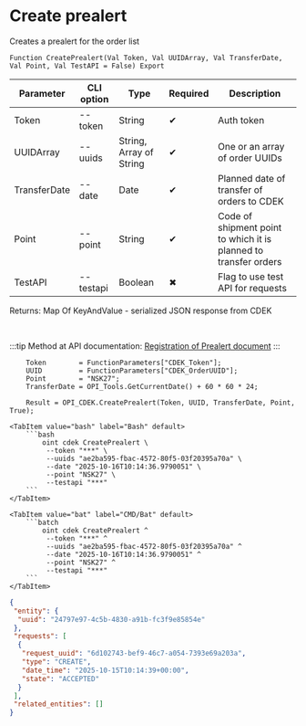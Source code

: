 ﻿---
sidebar_position: 12
description: Create prealert and other functions to work with CDEK in the Open Integration Package, a free open-source integration library for 1C:Enterprise 8, OneScript and CLI
keywords: [1C, 1С, 1С:Enterprise, 1С:Enterprise 8.3, API, Integration, Services, Exchange, OneScript, CLI, CDEK]
---


# Create prealert
 Creates a prealert for the order list



`Function CreatePrealert(Val Token, Val UUIDArray, Val TransferDate, Val Point, Val TestAPI = False) Export`

  | Parameter | CLI option | Type | Required | Description |
  |-|-|-|-|-|
  | Token | --token | String | &#x2714; | Auth token |
  | UUIDArray | --uuids | String, Array of String | &#x2714; | One or an array of order UUIDs |
  | TransferDate | --date | Date | &#x2714; | Planned date of transfer of orders to CDEK |
  | Point | --point | String | &#x2714; | Code of shipment point to which it is planned to transfer orders |
  | TestAPI | --testapi | Boolean | &#x2716; | Flag to use test API for requests |

  
  Returns:  Map Of KeyAndValue - serialized JSON response from CDEK

<br/>

:::tip
Method at API documentation: [Registration of Prealert document](https://api-docs.cdek.ru/78935159.html)
:::
<br/>


```bsl title="1C:Enterprise/OneScript code example"
    Token        = FunctionParameters["CDEK_Token"];
    UUID         = FunctionParameters["CDEK_OrderUUID"];
    Point        = "NSK27";
    TransferDate = OPI_Tools.GetCurrentDate() + 60 * 60 * 24;

    Result = OPI_CDEK.CreatePrealert(Token, UUID, TransferDate, Point, True);
```
 

 <Tabs>
  
    <TabItem value="bash" label="Bash" default>
        ```bash
            oint cdek CreatePrealert \
             --token "***" \
             --uuids "ae2ba595-fbac-4572-80f5-03f20395a70a" \
             --date "2025-10-16T10:14:36.9790051" \
             --point "NSK27" \
             --testapi "***"
        ```
    </TabItem>
  
    <TabItem value="bat" label="CMD/Bat" default>
        ```batch
            oint cdek CreatePrealert ^
             --token "***" ^
             --uuids "ae2ba595-fbac-4572-80f5-03f20395a70a" ^
             --date "2025-10-16T10:14:36.9790051" ^
             --point "NSK27" ^
             --testapi "***"
        ```
    </TabItem>
</Tabs>


```json title="Result"
{
 "entity": {
  "uuid": "24797e97-4c5b-4830-a91b-fc3f9e85854e"
 },
 "requests": [
  {
   "request_uuid": "6d102743-bef9-46c7-a054-7393e69a203a",
   "type": "CREATE",
   "date_time": "2025-10-15T10:14:39+00:00",
   "state": "ACCEPTED"
  }
 ],
 "related_entities": []
}
```
